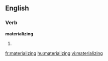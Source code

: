 ==English==

===Verb===
'''materializing'''

# {{present participle of|[[materialize]]}}

[[fr:materializing]]
[[hu:materializing]]
[[vi:materializing]]